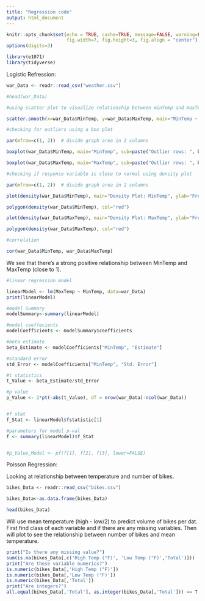 ```yaml
---
title: "Regression code"
output: html_document
---
```


```r
knitr::opts_chunk$set(echo = TRUE, cache=TRUE, message=FALSE, warning=FALSE,
                      fig.width=7, fig.height=3, fig.align = "center")
options(digits=3)

library(e1071)
library(tidyverse)

```

Logistic Refression:

```r

war_Data <- readr::read_csv("weather.csv")

#head(war_Data)

#using scatter plot to visualize relationship between minTemp and maxTemp

scatter.smooth(x=war_Data$MinTemp, y=war_Data$MaxTemp, main="MinTemp ~ MaxTemp")

```


```r
#checking for outliers using a box plot

par(mfrow=c(1, 2))  # divide graph area in 2 columns

boxplot(war_Data$MinTemp, main="MinTemp", sub=paste("Outlier rows: ", boxplot.stats(cars$speed)$out))  # box plot for 'MinTemp'

boxplot(war_Data$MaxTemp, main="MaxTemp", sub=paste("Outlier rows: ", boxplot.stats(cars$dist)$out))  # box plot for 'MaxTemp'

```

```r

#checking if response variable is close to normal using density plot

par(mfrow=c(1, 2))  # divide graph area in 2 columns

plot(density(war_Data$MinTemp), main="Density Plot: MinTemp", ylab="Frequency", sub=paste("Skewness:", round(e1071::skewness(war_Data$MinTemp), 2)))  # density plot for 'MinTemp'

polygon(density(war_Data$MinTemp), col="red")

plot(density(war_Data$MaxTemp), main="Density Plot: MaxTemp", ylab="Frequency", sub=paste("Skewness:", round(e1071::skewness(war_Data$MaxTemp), 2)))  # density plot for 'MaxTemp'

polygon(density(war_Data$MaxTemp), col="red")

```


```r
#correlation

cor(war_Data$MinTemp, war_Data$MaxTemp)

```
We see that there's a strong positive relationship between MinTemp and MaxTemp (close to 1).

```r

#linear regression model

linearModel <- lm(MaxTemp ~ MinTemp, data=war_Data)
print(linearModel)

#model Summary
modelSummary<-summary(linearModel)

#model coeffecients
modelCoefficients <- modelSummary$coefficients

#beta estimate
beta_Estimate <- modelCoefficients["MinTemp", "Estimate"]

#standard error 
std_Error <- modelCoefficients["MinTemp", "Std. Error"]

#t statistics
t_Value <- beta_Estimate/std_Error

#p value
p_Value <- 2*pt(-abs(t_Value), df = nrow(war_Data)-ncol(war_Data))


#f stat
f_Stat <- linearModel$fstatistic[1]

#parameters for model p-val
f <- summary(linearModel)$f_Stat 


#p_Value_Model <- pf(f[1], f[2], f[3], lower=FALSE)

```

Poisson Regression: 

Looking at relationship between temperature and number of bikes.
```r

bikes_Data <- readr::read_csv("bikes.csv")

bikes_Data<-as.data.frame(bikes_Data)

head(bikes_Data)


```
Will use mean temperature (high - low/2) to predict volume of bikes per dat. First find class of each variable and if there are any missing variables. Then will plot to see the relationship between number of bikes and mean temperature.

```r
print("Is there any missing value?")
sum(is.na(bikes_Data[,c('High Temp (°F)', 'Low Temp (°F)','Total')]))
print("Are these variable numerics?")
is.numeric(bikes_Data[,'High Temp (°F)'])
is.numeric(bikes_Data[,'Low Temp (°F)'])
is.numeric(bikes_Data[,'Total'])
print("Are integers?")
all.equal(bikes_Data[,'Total'], as.integer(bikes_Data[,'Total'])) == T

```


















